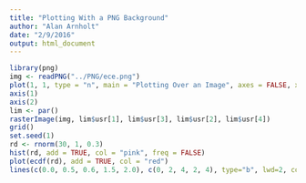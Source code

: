 ```yaml
---
title: "Plotting With a PNG Background"
author: "Alan Arnholt"
date: "2/9/2016"
output: html_document
---
```


```r
library(png)
img <- readPNG("../PNG/ece.png")
plot(1, 1, type = "n", main = "Plotting Over an Image", axes = FALSE, xlab = "", ylab = "", xlim = c(0, 2), ylim = c(0, 4))
axis(1)
axis(2)
lim <- par()
rasterImage(img, lim$usr[1], lim$usr[3], lim$usr[2], lim$usr[4])
grid()
set.seed(1)
rd <- rnorm(30, 1, 0.3)
hist(rd, add = TRUE, col = "pink", freq = FALSE)
plot(ecdf(rd), add = TRUE, col = "red")
lines(c(0.0, 0.5, 0.6, 1.5, 2.0), c(0, 2, 4, 2, 4), type="b", lwd=2, col="yellow")
```